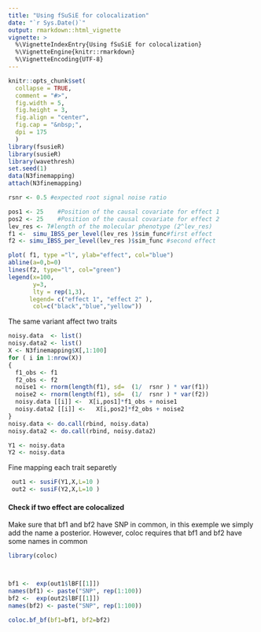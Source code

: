 ```yaml
---
title: "Using fSuSiE for colocalization"
date: "`r Sys.Date()`"
output: rmarkdown::html_vignette
vignette: >
  %\VignetteIndexEntry{Using fSuSiE for colocalization}
  %\VignetteEngine{knitr::rmarkdown}
  %\VignetteEncoding{UTF-8}
---
```


```r
 

knitr::opts_chunk$set(
  collapse = TRUE,
  comment = "#>",
  fig.width = 5,
  fig.height = 3,
  fig.align = "center",
  fig.cap = "&nbsp;",
  dpi = 175
  )
library(fsusieR)
library(susieR)
library(wavethresh)
set.seed(1)
data(N3finemapping)
attach(N3finemapping)

rsnr <- 0.5 #expected root signal noise ratio

pos1 <- 25    #Position of the causal covariate for effect 1
pos2 <- 25    #Position of the causal covariate for effect 2
lev_res <- 7#length of the molecular phenotype (2^lev_res)
f1 <-  simu_IBSS_per_level(lev_res )$sim_func#first effect
f2 <- simu_IBSS_per_level(lev_res )$sim_func #second effect

plot( f1, type ="l", ylab="effect", col="blue")
abline(a=0,b=0)
lines(f2, type="l", col="green")
legend(x=100,
       y=3,
       lty = rep(1,3),
      legend= c("effect 1", "effect 2" ),
       col=c("black","blue","yellow"))

```
The same variant affect two traits

```r

noisy.data  <- list()
noisy.data2 <- list()
X <- N3finemapping$X[,1:100]
for ( i in 1:nrow(X))
{
  f1_obs <- f1
  f2_obs <- f2
  noise1 <- rnorm(length(f1), sd=  (1/  rsnr ) * var(f1))
  noise2 <- rnorm(length(f1), sd=  (1/  rsnr ) * var(f2))
  noisy.data [[i]] <-  X[i,pos1]*f1_obs + noise1
  noisy.data2 [[i]] <-   X[i,pos2]*f2_obs + noise2
}
noisy.data <- do.call(rbind, noisy.data)
noisy.data2 <- do.call(rbind, noisy.data2)

Y1 <- noisy.data
Y2 <- noisy.data


```


Fine mapping each trait separetly
```r
 out1 <- susiF(Y1,X,L=10 )
 out2 <- susiF(Y2,X,L=10 )
```
 

#### Check if two effect are colocalized


Make sure that bf1 and bf2 have SNP in common, in this exemple we simply add the 
name a posterior. However, coloc requires that bf1 and bf2 have some names in common
```r
library(coloc)



bf1 <-  exp(out1$lBF[[1]])
names(bf1) <- paste("SNP", rep(1:100))
bf2 <-  exp(out2$lBF[[1]])
names(bf2) <- paste("SNP", rep(1:100))
 
coloc.bf_bf(bf1=bf1, bf2=bf2)
```


